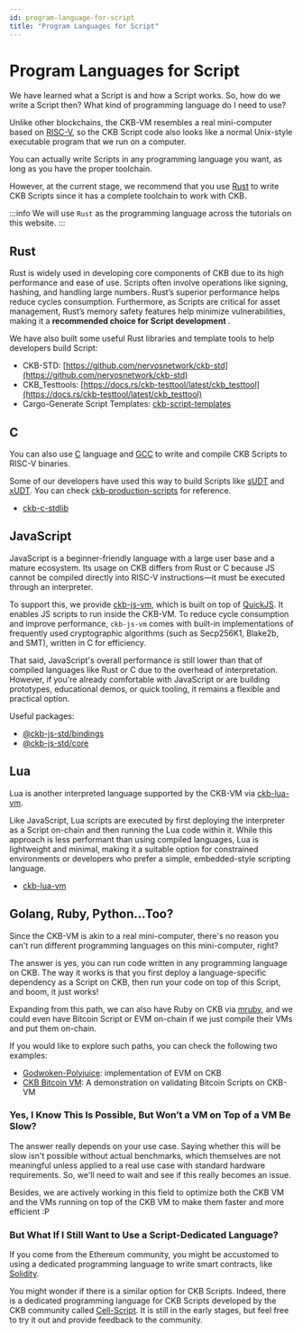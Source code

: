 ```yaml
---
id: program-language-for-script
title: "Program Languages for Script"
---
```



# Program Languages for Script

We have learned what a Script is and how a Script works. So, how do we write a Script then? What kind of programming language do I need to use?

Unlike other blockchains, the CKB-VM resembles a real mini-computer based on [RISC-V](https://riscv.org/), so the CKB Script code also looks like a normal Unix-style executable program that we run on a computer.

You can actually write Scripts in any programming language you want, as long as you have the proper toolchain.

However, at the current stage, we recommend that you use [Rust](https://www.rust-lang.org/) to write CKB Scripts since it has a complete toolchain to work with CKB.

:::info
We will use `Rust` as the programming language across the tutorials on this website.
:::

## Rust

Rust is widely used in developing core components of CKB due to its high performance and ease of use. Scripts often involve operations like signing, hashing, and handling large numbers. Rust’s superior performance helps reduce <Tooltip>cycles</Tooltip> consumption. Furthermore, as Scripts are critical for asset management, Rust’s memory safety features help minimize vulnerabilities, making it a **recommended choice for Script development** .

We have also built some useful Rust libraries and template tools to help developers build Script:

- CKB-STD: [https://github.com/nervosnetwork/ckb-std](https://github.com/nervosnetwork/ckb-std)
- CKB_Testtools: [https://docs.rs/ckb-testtool/latest/ckb_testtool](https://docs.rs/ckb-testtool/latest/ckb_testtool)
- Cargo-Generate Script Templates: [ckb-script-templates](https://github.com/cryptape/ckb-script-templates)

## C

You can also use [C](<https://en.wikipedia.org/wiki/C_(programming_language)>) language and [GCC](https://gcc.gnu.org/) to write and compile CKB Scripts to RISC-V binaries.

Some of our developers have used this way to build Scripts like [sUDT](https://github.com/nervosnetwork/rfcs/blob/master/rfcs/0025-simple-udt/0025-simple-udt.md) and [xUDT](https://github.com/nervosnetwork/rfcs/pull/428). You can check [ckb-production-scripts](https://github.com/nervosnetwork/ckb-production-scripts/tree/master/c) for reference.

- [ckb-c-stdlib](https://github.com/nervosnetwork/ckb-c-stdlib)

## JavaScript

JavaScript is a beginner-friendly language with a large user base and a mature ecosystem. Its usage on CKB differs from Rust or C because JS cannot be compiled directly into RISC-V instructions—it must be executed through an interpreter.

To support this, we provide [ckb-js-vm](https://github.com/nervosnetwork/ckb-js-vm), which is built on top of [QuickJS](https://bellard.org/quickjs/). It enables JS scripts to run inside the CKB-VM. To reduce cycle consumption and improve performance, `ckb-js-vm` comes with built-in implementations of frequently used cryptographic algorithms (such as Secp256K1, Blake2b, and SMT), written in C for efficiency.

That said, JavaScript's overall performance is still lower than that of compiled languages like Rust or C due to the overhead of interpretation. However, if you're already comfortable with JavaScript or are building prototypes, educational demos, or quick tooling, it remains a flexible and practical option.

Useful packages:

- [@ckb-js-std/bindings](https://www.npmjs.com/package/@ckb-js-std/bindings)
- [@ckb-js-std/core](https://www.npmjs.com/package/@ckb-js-std/core)

## Lua

Lua is another interpreted language supported by the CKB-VM via [ckb-lua-vm](https://github.com/nervosnetwork/ckb-lua-vm).

Like JavaScript, Lua scripts are executed by first deploying the interpreter as a Script on-chain and then running the Lua code within it. While this approach is less performant than using compiled languages, Lua is lightweight and minimal, making it a suitable option for constrained environments or developers who prefer a simple, embedded-style scripting language.

- [ckb-lua-vm](https://github.com/nervosnetwork/ckb-lua-vm)

## Golang, Ruby, Python...Too?

Since the CKB-VM is akin to a real mini-computer, there's no reason you can't run different programming languages on this mini-computer, right?

The answer is yes, you can run code written in any programming language on CKB. The way it works is that you first deploy a language-specific dependency as a Script on CKB, then run your code on top of this Script, and boom, it just works!

Expanding from this path, we can also have Ruby on CKB via [mruby](https://github.com/mruby/mruby), and we could even have Bitcoin Script or EVM on-chain if we just compile their VMs and put them on-chain.

If you would like to explore such paths, you can check the following two examples:

- [Godwoken-Polyjuice](https://github.com/godwokenrises/godwoken/tree/develop/gwos-evm): implementation of EVM on CKB
- [CKB Bitcoin VM](https://github.com/xxuejie/ckb-bitcoin-vm): A demonstration on validating Bitcoin Scripts on CKB-VM

### Yes, I Know This Is Possible, But Won’t a VM on Top of a VM Be Slow?

The answer really depends on your use case. Saying whether this will be slow isn't possible without actual benchmarks, which themselves are not meaningful unless applied to a real use case with standard hardware requirements. So, we'll need to wait and see if this really becomes an issue.

Besides, we are actively working in this field to optimize both the CKB VM and the VMs running on top of the CKB VM to make them faster and more efficient :P

### But What If I Still Want to Use a Script-Dedicated Language?

If you come from the Ethereum community, you might be accustomed to using a dedicated programming language to write smart contracts, like [Solidity](https://soliditylang.org/).

You might wonder if there is a similar option for CKB Scripts. Indeed, there is a dedicated programming language for CKB Scripts developed by the CKB community called [Cell-Script](https://github.com/cell-labs/cell-script). It is still in the early stages, but feel free to try it out and provide feedback to the community.
